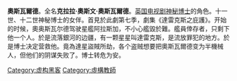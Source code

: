 
'''奧斯瓦爾德'''。全名'''克拉拉·奧斯文·奧斯瓦爾德'''。[[英国|英国]][[电视剧|电视剧]][[神秘博士|神秘博士]]的角色。十一世、十二世神秘博士的女伴。首見於此劇第七季，劇集《達雷克斯之庇護》。开始的时候，奧奥斯瓦尔德驾驶星艦阿拉斯加，不小心艦毀於難。艦員倖存者，只剩下他一个人。於是流落銀河的边疆，有一颗星星叫達雷克斯，是流放罪犯的地方。於是博士决定营救他。竟為達星盜賊所劫，各个盗贼想要把奧斯瓦爾德变为半機械人，但他们的阴谋失败了。博士转危为安。

[[Category:虚构黑客|Category:虚构黑客]]
[[Category:虛構教師|Category:虛構教師]]